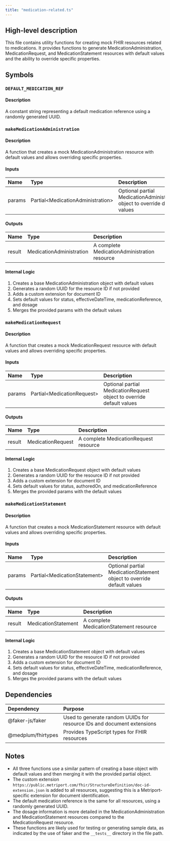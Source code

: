 ```yaml
---
title: "medication-related.ts"
---
```


## High-level description
This file contains utility functions for creating mock FHIR resources related to medications. It provides functions to generate MedicationAdministration, MedicationRequest, and MedicationStatement resources with default values and the ability to override specific properties.

## Symbols

### `DEFAULT_MEDICATION_REF`
#### Description
A constant string representing a default medication reference using a randomly generated UUID.

### `makeMedicationAdministration`
#### Description
A function that creates a mock MedicationAdministration resource with default values and allows overriding specific properties.

#### Inputs
| Name | Type | Description |
|:-----|:-----|:------------|
| params | Partial&lt;MedicationAdministration&gt; | Optional partial MedicationAdministration object to override default values |

#### Outputs
| Name | Type | Description |
|:-----|:-----|:------------|
| result | MedicationAdministration | A complete MedicationAdministration resource |

#### Internal Logic
1. Creates a base MedicationAdministration object with default values
2. Generates a random UUID for the resource ID if not provided
3. Adds a custom extension for document ID
4. Sets default values for status, effectiveDateTime, medicationReference, and dosage
5. Merges the provided params with the default values

### `makeMedicationRequest`
#### Description
A function that creates a mock MedicationRequest resource with default values and allows overriding specific properties.

#### Inputs
| Name | Type | Description |
|:-----|:-----|:------------|
| params | Partial&lt;MedicationRequest&gt; | Optional partial MedicationRequest object to override default values |

#### Outputs
| Name | Type | Description |
|:-----|:-----|:------------|
| result | MedicationRequest | A complete MedicationRequest resource |

#### Internal Logic
1. Creates a base MedicationRequest object with default values
2. Generates a random UUID for the resource ID if not provided
3. Adds a custom extension for document ID
4. Sets default values for status, authoredOn, and medicationReference
5. Merges the provided params with the default values

### `makeMedicationStatement`
#### Description
A function that creates a mock MedicationStatement resource with default values and allows overriding specific properties.

#### Inputs
| Name | Type | Description |
|:-----|:-----|:------------|
| params | Partial&lt;MedicationStatement&gt; | Optional partial MedicationStatement object to override default values |

#### Outputs
| Name | Type | Description |
|:-----|:-----|:------------|
| result | MedicationStatement | A complete MedicationStatement resource |

#### Internal Logic
1. Creates a base MedicationStatement object with default values
2. Generates a random UUID for the resource ID if not provided
3. Adds a custom extension for document ID
4. Sets default values for status, effectiveDateTime, medicationReference, and dosage
5. Merges the provided params with the default values

## Dependencies
| Dependency | Purpose |
|:-----------|:--------|
| @faker-js/faker | Used to generate random UUIDs for resource IDs and document extensions |
| @medplum/fhirtypes | Provides TypeScript types for FHIR resources |

## Notes
- All three functions use a similar pattern of creating a base object with default values and then merging it with the provided partial object.
- The custom extension `https://public.metriport.com/fhir/StructureDefinition/doc-id-extension.json` is added to all resources, suggesting this is a Metriport-specific extension for document identification.
- The default medication reference is the same for all resources, using a randomly generated UUID.
- The dosage information is more detailed in the MedicationAdministration and MedicationStatement resources compared to the MedicationRequest resource.
- These functions are likely used for testing or generating sample data, as indicated by the use of faker and the `__tests__` directory in the file path.